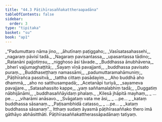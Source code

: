 ```yaml
---
title: "44.3 Pāṭihīrasaññakattheraapadāna"
tableOfContents: false
sidebar:
  order: 3
type: "tipitaka"
basket: "su"
book: "ap1"
---
```



<DynamicBreadcrumb />

<Division number="26" book="ap1" bookNo="20" page="431">

<Paragraph number="5693" type="verses" book="ap1">
_“Padumuttaro nāma jino,_  
_āhutīnaṃ paṭiggaho;_  
_Vasīsatasahassehi,_  
_nagaraṃ pāvisī tadā._  

</Paragraph>

</Division>
<Division number="27" book="ap1" bookNo="20" page="431">

<Paragraph number="5694" type="verses" book="ap1">
_Nagaraṃ pavisantassa,_  
_upasantassa tādino;_  
_Ratanāni pajjotiṃsu,_  
_nigghoso āsi tāvade._  

</Paragraph>

</Division>
<Division number="28" book="ap1" bookNo="20" page="431">

<Paragraph number="5695" type="verses" book="ap1">
_Buddhassa ānubhāvena,_  
_bherī vajjumaghaṭṭitā;_  
_Sayaṃ vīṇā pavajjanti,_  
_buddhassa pavisato puraṃ._  

</Paragraph>

</Division>
<Division number="29" book="ap1" bookNo="20" page="431">

<Paragraph number="5696" type="verses" book="ap1">
_Buddhaseṭṭhaṃ namassāmi,_  
_padumuttaramahāmuniṃ;_  
_Pāṭihīrañca passitvā,_  
_tattha cittaṃ pasādayiṃ._  

</Paragraph>

</Division>
<Division number="30" book="ap1" bookNo="20" page="431">

<Paragraph number="5697" type="verses" book="ap1">
_Aho buddhā aho dhammā,_  
_aho no satthusampadā;_  
_Acetanāpi turiyā,_  
_sayameva pavajjare._  

</Paragraph>

</Division>
<Division number="31" book="ap1" bookNo="20" page="431">

<Paragraph number="5698" type="verses" book="ap1">
_Satasahassito kappe,_  
_yaṃ saññamalabhiṃ tadā;_  
_Duggatiṃ nābhijānāmi,_  
_buddhasaññāyidaṃ phalaṃ._  

</Paragraph>

</Division>
<Division number="32" book="ap1" bookNo="20" page="431">

<Paragraph number="5699" type="verses" book="ap1">
_Kilesā jhāpitā mayhaṃ,_  
_ …pe… _  
_viharāmi anāsavo._  

</Paragraph>

</Division>
<Division number="33" book="ap1" bookNo="20" page="431">

<Paragraph number="5700" type="verses" book="ap1">
_Svāgataṃ vata me āsi,_  
_ …pe… _  
_kataṃ buddhassa sāsanaṃ._  

</Paragraph>

</Division>
<Division number="34" book="ap1" bookNo="20" page="432">

<Paragraph number="5701" type="verses" book="ap1">
_Paṭisambhidā catasso,_  
_ …pe… _  
_kataṃ buddhassa sāsanaṃ”._  

</Paragraph>

<Paragraph number="5702" book="ap1">
Itthaṃ sudaṃ āyasmā pāṭihīrasaññako thero imā gāthāyo abhāsitthāti.

</Paragraph>
</Division>

<Paragraph number="5703" type="center" book="ap1">
Pāṭihīrasaññakattherassāpadānaṃ tatiyaṃ.
</Paragraph>